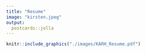 ```yaml
---
title: "Resume"
image: "kirsten.jpeg"
output:
  postcards::jolla
---
```

 
```r

knitr::include_graphics("./images/KARH_Resume.pdf")
```
 
